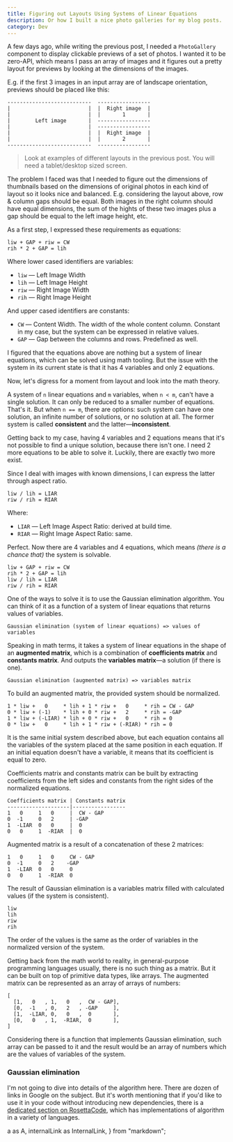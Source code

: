 ```yaml
---
title: Figuring out Layouts Using Systems of Linear Equations
description: Or how I built a nice photo galleries for my blog posts.
category: Dev
---
```


A few days ago, while writing <InternalLink path="/blog/travel/2020/turkey">the previous post</InternalLink>, I needed a `PhotoGallery` component to display clickable previews of a set of photos. I wanted it to be zero-API, which means I pass an array of images and it figures out a pretty layout for previews by looking at the dimensions of the images.

E.g. if the first 3 images in an input array are of landscape orientation, previews should be placed like this:

```
---------------------------  -----------------
|                         |  |  Right image  |
|                         |  |       1       |
|        Left image       |  -----------------
|                         |  -----------------
|                         |  |  Right image  |
|                         |  |       2       |
---------------------------  -----------------
```

> Look at examples of different layouts in <InternalLink path="/blog/travel/2020/turkey">the previous post</InternalLink>. You will need a tablet/desktop sized screen.

The problem I faced was that I needed to figure out the dimensions of thumbnails based on the dimensions of original photos in each kind of layout so it looks nice and balanced. E.g. considering the layout above, row & column gaps should be equal. Both images in the right column should have equal dimensions, the sum of the hights of these two images plus a gap should be equal to the left image height, etc.

As a first step, I expressed these requirements as equations:

```
liw + GAP + riw = CW
rih * 2 + GAP = lih
```

Where lower cased identifiers are variables:
- `liw` — Left Image Width
- `lih` — Left Image Height
- `riw` — Right Image Width
- `rih` — Right Image Height

And upper cased identifiers are constants:
- `CW` — Content Width. The width of the whole content column. Constant in my case, but the system can be expressed in relative values.
- `GAP` — Gap between the columns and rows. Predefined as well.

I figured that the equations above are nothing but a system of linear equations, which can be solved using math tooling. But the issue with the system in its current state is that it has 4 variables and only 2 equations.

Now, let's digress for a moment from layout and look into the math theory.

A system of `n` linear equations and `m` variables, when `n < m`, can't have a single solution. It can only be reduced to a smaller number of equations. That's it. But when `n == m`, there are options: such system can have one solution, an infinite number of solutions, or no solution at all. The former system is called **consistent** and the latter—**inconsistent**.

Getting back to my case, having 4 variables and 2 equations means that it's not possible to find a unique solution, because there isn't one. I need 2 more equations to be able to solve it. Luckily, there are exactly two more exist.

Since I deal with images with known dimensions, I can express the latter through aspect ratio.

```
liw / lih = LIAR
riw / rih = RIAR
```

Where:
- `LIAR` — Left Image Aspect Ratio: derived at build time.
- `RIAR` — Right Image Aspect Ratio: same.

Perfect. Now there are 4 variables and 4 equations, which means _(there is a chance that)_ the system is solvable.

```
liw + GAP + riw = CW
rih * 2 + GAP = lih
liw / lih = LIAR
riw / rih = RIAR
```

One of the ways to solve it is to use the Gaussian elimination algorithm. You can think of it as a function of a system of linear equations that returns values of variables.

```
Gaussian elimination (system of linear equations) => values of variables
```

Speaking in math terms, it takes a system of linear equations in the shape of an **augmented matrix**, which is a combination of **coefficients matrix** and **constants matrix**. And outputs the **variables matrix**—a solution (if there is one).

```
Gaussian elimination (augmented matrix) => variables matrix
```

To build an augmented matrix, the provided system should be normalized.

```
1 * liw +   0     * lih + 1 * riw +   0     * rih = CW - GAP
0 * liw + (-1)    * lih + 0 * riw +   2     * rih = -GAP
1 * liw + (-LIAR) * lih + 0 * riw +   0     * rih = 0
0 * liw +   0     * lih + 1 * riw + (-RIAR) * rih = 0
```

It is the same initial system described above, but each equation contains all the variables of the system placed at the same position in each equation. If an initial equation doesn't have a variable, it means that its coefficient is equal to zero.

Coefficients matrix and constants matrix can be built by extracting coefficients from the left sides and constants from the right sides of the normalized equations.

```
Coefficients matrix | Constants matrix
--------------------|-----------------
1   0     1   0     |  CW - GAP
0  -1     0   2     | -GAP
1  -LIAR  0   0     |  0
0   0     1  -RIAR  |  0
```

Augmented matrix is a result of a concatenation of these 2 matrices:

```
1   0     1   0     CW - GAP
0  -1     0   2    -GAP
1  -LIAR  0   0     0
0   0     1  -RIAR  0
```

The result of Gaussian elimination is a variables matrix filled with calculated values (if the system is consistent).

```
liw
lih
riw
rih
```

The order of the values is the same as the order of variables in the normalized version of the system.

Getting back from the math world to reality, in general-purpose programming languages usually, there is no such thing as a matrix. But it can be built on top of primitive data types, like arrays. The augmented matrix can be represented as an array of arrays of numbers:

```
[
  [1,   0   , 1,   0   ,  CW - GAP],
  [0,  -1   , 0,   2   , -GAP     ],
  [1,  -LIAR, 0,   0   ,  0       ],
  [0,   0   , 1,  -RIAR,  0       ],
]
```

Considering there is a function that implements Gaussian elimination, such array can be passed to it and the result would be an array of numbers which are the values of variables of the system.

### Gaussian elimination
I'm not going to dive into details of the algorithm here. There are dozen of links in Google on the subject. But it's worth mentioning that if you'd like to use it in your code without introducing new dependencies, there is a <A href="https://rosettacode.org/wiki/Gaussian_elimination" targetBlank>dedicated section on RosettaCode</A>, which has implementations of algorithm in a variety of languages.


<!-- ----------------------------------------------------------------------- -->

  a as A,
  internalLink as InternalLink,
} from "markdown";
